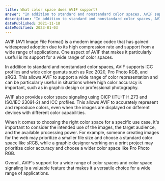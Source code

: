 ```yaml
---
title: What color space does AVIF support?
answer: "In addition to standard and nonstandard color spaces, AVIF supports ICC profiles and wide color gamuts and Rec 2020, Pro Photo RGB, and sRGB. Furthermore, it provides Color space signaling using CICP (ITU-T H.273 and ISO/IEC 23091-2) and ICC profiles."
description: "In addition to standard and nonstandard color spaces, AVIF supports ICC profiles and wide color gamuts and Rec 2020, Pro Photo RGB, and sRGB. Furthermore, it provides Color space signaling using CICP (ITU-T H.273 and ISO/IEC 23091-2) and ICC profiles."
datePublished: 2021-11-18
dateModified: 2023-01-03
---
```


AVIF (AV1 Image File Format) is a modern image codec that has gained widespread adoption due to its high compression rate and support from a wide range of applications. One aspect of AVIF that makes it particularly useful is its support for a wide range of color spaces.

In addition to standard and nonstandard color spaces, AVIF supports ICC profiles and wide color gamuts such as Rec 2020, Pro Photo RGB, and sRGB. This allows AVIF to support a wide range of color representation and can be particularly useful in situations where high color accuracy is important, such as in graphic design or professional photography.

AVIF also provides color space signaling using CICP (ITU-T H.273 and ISO/IEC 23091-2) and ICC profiles. This allows AVIF to accurately represent and reproduce colors, even when the images are displayed on different devices with different color capabilities.

When it comes to choosing the right color space for a specific use case, it's important to consider the intended use of the images, the target audience, and the available processing power. For example, someone creating images for the web may prioritize a smaller file size and choose a standard color space like sRGB, while a graphic designer working on a print project may prioritize color accuracy and choose a wider color space like Pro Photo RGB.

Overall, AVIF's support for a wide range of color spaces and color space signaling is a valuable feature that makes it a versatile choice for a wide range of applications.
